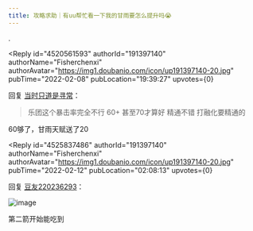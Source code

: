 ```yaml
---
title: 攻略求助｜有uu帮忙看一下我的甘雨要怎么提升吗😭
---
```



<Forum groupName="原神" groupUrl="https://www.douban.com/group/genshin/" archivedAt="2025-05-16T16:47:25.313Z">
  <Post
    id="259540682"
    title="攻略求助｜有uu帮忙看一下我的甘雨要怎么提升吗😭"
    url="https://www.douban.com/group/topic/259540682/?_spm_id=MjAyOTYyMzE3"
    pubTime="2022-02-12"
    highlightUserId="191397140"
  >
.

<Reply
  id="4520561593"
  authorId="191397140"
  authorName="Fisherchenxi"
  authorAvatar="https://img1.doubanio.com/icon/up191397140-20.jpg"
  pubTime="2022-02-08"
  pubLocation="19:39:27"
  upvotes={0}
>
回复 [当时只道是寻常](https://www.douban.com/people/191264409/)：
> 乐团这个暴击率完全不行 60+ 甚至70才算好 精通不错 打融化要精通的

60够了，甘雨天赋送了20
</Reply>

<Reply
  id="4525837486"
  authorId="191397140"
  authorName="Fisherchenxi"
  authorAvatar="https://img1.doubanio.com/icon/up191397140-20.jpg"
  pubTime="2022-02-12"
  pubLocation="02:08:13"
  upvotes={0}
>
回复 [豆友220236293](https://www.douban.com/people/220236293/)：
> 

![image](https://img3.doubanio.com/view/richtext/large/public/p304636712.jpg)

第二箭开始能吃到
</Reply>
  </Post>
</Forum>
